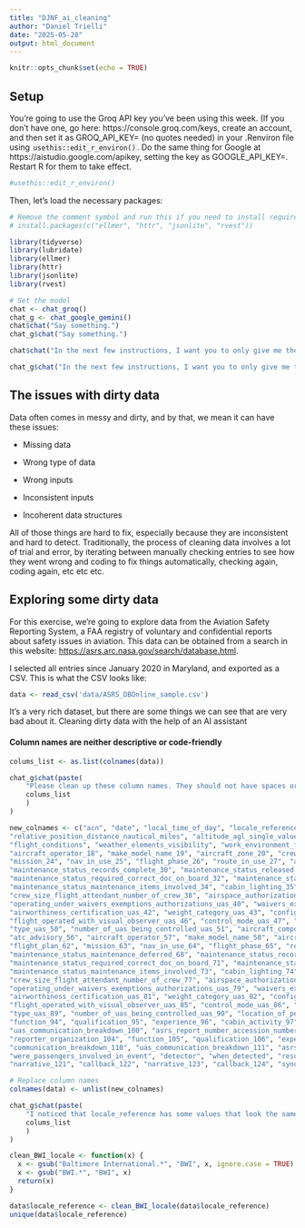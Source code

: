 ```yaml
---
title: "DJNF_ai_cleaning"
author: "Daniel Trielli"
date: "2025-05-28"
output: html_document
---
```


```r
knitr::opts_chunk$set(echo = TRUE)
```

## Setup

You're going to use the Groq API key you've been using this week. (If you don't have one, go here: https://console.groq.com/keys, create an account, and then set it as GROQ_API_KEY=<your key> (no quotes needed) in your .Renviron file using `usethis::edit_r_environ()`{style="padding: 0px 1px; border-width: 1px; border-style: solid; border-color: rgb(230, 230, 230) !important; border-image: initial; background-color: rgb(243, 243, 243) !important; font-family: Monaco, monospace !important; font-size: 9pt !important;"}. Do the same thing for Google at https://aistudio.google.com/apikey, setting the key as GOOGLE_API_KEY=<your google key>. Restart R for them to take effect.

```r
#usethis::edit_r_environ()
```

Then, let's load the necessary packages:

```r
# Remove the comment symbol and run this if you need to install required packages
# install.packages(c("ellmer", "httr", "jsonlite", "rvest"))
```

```r
library(tidyverse)
library(lubridate)
library(ellmer)
library(httr)
library(jsonlite)
library(rvest)
```

```r

# Set the model
chat <- chat_groq()
chat_g <- chat_google_gemini()
chat$chat("Say something.")
chat_g$chat("Say something.")
```

```r
chat$chat("In the next few instructions, I want you to only give me the thing I'm asking. I don't want any intros or explanations or pleasentries. I want you to provide only code in R that does the thing I'm requesting. There's also no reason to put things in R markdown format. I just want the raw code, which I will save in my own variables, therefore I don't need any extra stuff. If you understand, give me a code for reading a csv called test.csv")

chat_g$chat("In the next few instructions, I want you to only give me the thing I'm asking. I don't want any intros or explanations or pleasentries. I want you to provide only how the code in R looks like. Do not use Markdown code blocks or triple backticks. I just want the raw code, which I will save in my own variables, therefore I don't need any extra stuff. If you understand, give me a code for reading a csv called test.csv")
```

## The issues with dirty data

Data often comes in messy and dirty, and by that, we mean it can have these issues:

-   Missing data

-   Wrong type of data

-   Wrong inputs

-   Inconsistent inputs

-   Incoherent data structures

All of those things are hard to fix, especially because they are inconsistent and hard to detect. Traditionally, the process of cleaning data involves a lot of trial and error, by iterating between manually checking entries to see how they went wrong and coding to fix things automatically, checking again, coding again, etc etc etc.

## Exploring some dirty data

For this exercise, we're going to explore data from the Aviation Safety Reporting System, a FAA registry of voluntary and confidential reports about safety issues in aviation. This data can be obtained from a search in this website: <https://asrs.arc.nasa.gov/search/database.html>.

I selected all entries since January 2020 in Maryland, and exported as a CSV. This is what the CSV looks like:

```r
data <- read_csv('data/ASRS_DBOnline_sample.csv')
```

It's a very rich dataset, but there are some things we can see that are very bad about it. Cleaning dirty data with the help of an AI assistant

#### Column names are neither descriptive or code-friendly

```r
colums_list <- as.list(colnames(data))
```

```r
chat_g$chat(paste(
    "Please clean up these column names. They should not have spaces or periods, just underlines to signify spaces when absolutely necessary. They also should not have capital letters or start with numbers. Make a list with only the new names, in R format, with no line breaks. Do not put each item in its own c() list. Have it all be in one c() list. Do not include any other text other than the list. No intro, no explonation, no r markdown code",
    colums_list
    )
)
```

```r
new_colnames <- c("acn", "date", "local_time_of_day", "locale_reference", "state_reference", "relative_position_angle_radial", 
"relative_position_distance_nautical_miles", "altitude_agl_single_value", "altitude_msl_single_value", "latitude_longitude_uas", 
"flight_conditions", "weather_elements_visibility", "work_environment_factor", "light", "ceiling", "rvr_single_value", "atc_advisory_17",
"aircraft_operator_18", "make_model_name_19", "aircraft_zone_20", "crew_size_21", "operating_under_far_part_22", "flight_plan_23", 
"mission_24", "nav_in_use_25", "flight_phase_26", "route_in_use_27", "airspace_28", "maintenance_status_maintenance_deferred_29", 
"maintenance_status_records_complete_30", "maintenance_status_released_for_service_31", 
"maintenance_status_required_correct_doc_on_board_32", "maintenance_status_maintenance_type_33", 
"maintenance_status_maintenance_items_involved_34", "cabin_lighting_35", "number_of_seats_number_36", "passengers_on_board_number_37", 
"crew_size_flight_attendant_number_of_crew_38", "airspace_authorization_provider_uas_39", 
"operating_under_waivers_exemptions_authorizations_uas_40", "waivers_exemptions_authorizations_uas_41", 
"airworthiness_certification_uas_42", "weight_category_uas_43", "configuration_uas_44", "flight_operated_as_uas_45", 
"flight_operated_with_visual_observer_uas_46", "control_mode_uas_47", "flying_in_near_over_uas_48", "passenger_capable_uas_49", 
"type_uas_50", "number_of_uas_being_controlled_uas_51", "aircraft_component", "manufacturer", "aircraft_reference", "problem", 
"atc_advisory_56", "aircraft_operator_57", "make_model_name_58", "aircraft_zone_59", "crew_size_60", "operating_under_far_part_61", 
"flight_plan_62", "mission_63", "nav_in_use_64", "flight_phase_65", "route_in_use_66", "airspace_67", 
"maintenance_status_maintenance_deferred_68", "maintenance_status_records_complete_69", "maintenance_status_released_for_service_70", 
"maintenance_status_required_correct_doc_on_board_71", "maintenance_status_maintenance_type_72", 
"maintenance_status_maintenance_items_involved_73", "cabin_lighting_74", "number_of_seats_number_75", "passengers_on_board_number_76", 
"crew_size_flight_attendant_number_of_crew_77", "airspace_authorization_provider_uas_78", 
"operating_under_waivers_exemptions_authorizations_uas_79", "waivers_exemptions_authorizations_uas_80", 
"airworthiness_certification_uas_81", "weight_category_uas_82", "configuration_uas_83", "flight_operated_as_uas_84", 
"flight_operated_with_visual_observer_uas_85", "control_mode_uas_86", "flying_in_near_over_uas_87", "passenger_capable_uas_88", 
"type_uas_89", "number_of_uas_being_controlled_uas_90", "location_of_person_91", "location_in_aircraft_92", "reporter_organization_93", 
"function_94", "qualification_95", "experience_96", "cabin_activity_97", "human_factors_98", "communication_breakdown_99", 
"uas_communication_breakdown_100", "asrs_report_number_accession_number_101", "location_of_person_102", "location_in_aircraft_103", 
"reporter_organization_104", "function_105", "qualification_106", "experience_107", "cabin_activity_108", "human_factors_109", 
"communication_breakdown_110", "uas_communication_breakdown_111", "asrs_report_number_accession_number_112", "anomaly", "miss_distance", 
"were_passengers_involved_in_event", "detector", "when_detected", "result", "contributing_factors_situations", "primary_problem", 
"narrative_121", "callback_122", "narrative_123", "callback_124", "synopsis", "x126")
```

```r
# Replace column names
colnames(data) <- unlist(new_colnames)
```

```r
chat_g$chat(paste(
    "I noticed that locale_reference has some values that look the same, but are inconsistent, with BWI being called different things like Baltimore International. Can you clean that up?",
    colums_list
    )
)
```

```r
clean_BWI_locale <- function(x) {
  x <- gsub("Baltimore International.*", "BWI", x, ignore.case = TRUE)
  x <- gsub("BWI.*", "BWI", x)
  return(x)
}

data$locale_reference <- clean_BWI_locale(data$locale_reference)
unique(data$locale_reference)
```

```r

```

```r

```
